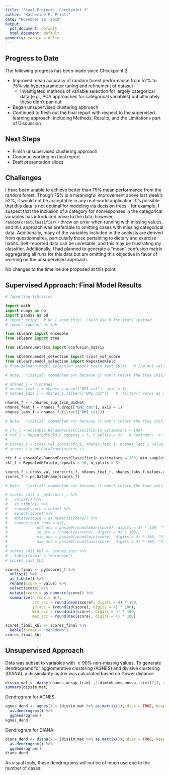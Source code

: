 ```yaml
---
title: "Final Project:  Checkpoint 3"
author: "Katherine M. Prioli"
date: "November 20, 2019"
output:
  pdf_document: default
  html_document: default
geometry: margin = 0.5in
---
```


## **Progress to Date**

The following progress has been made since Checkpoint 2:

* Improved mean accuracy of random forest performance from 52% to 75% via hyperparameter tuning and refinement of dataset
  * Investigated methods of variable selection for largely categorical data (e.g., PCA approaches for categorical variables) but ultimately these didn't pan out
* Began unsupervised clustering approach
* Continued to flesh out the final report with respect to the supervised learning approach, including Methods, Results, and the Limitations part of Discussion
  
## **Next Steps**

* Finish unsupervised clustering approach
* Continue working on final report
* Draft presentation slides
  
## **Challenges**

I have been unable to achieve better than 75% mean performance from the random forest.  Though 75% is a meaningful improvement above last week's 52%, it would not be acceptable in any real-world application.  It's possible that this data is not optimal for modeling via decision trees - for example, I suspect that the inclusion of a category for nonresponses in the categorical variables has introduced noise to the data; however, `randomForestClassifier()` threw an error when running with missing values, and this approach was preferable to omitting cases with missing categorical data.  Additionally, many of the variables included in the analysis are derived from questionnaires, particularly those pertaining to dietary and exercise habits.  Self-reported data can be unreliable, and this may be frustrating my classifier.  Additionally, I had planned to generate a "mean" confusion matrix aggregating all runs for this data but am omitting this objective in favor of working on the unsupervised approach.

No changes to the timeline are proposed at this point.

## **Supervised Approach:  Final Model Results**

```python
# Importing libraries

import math
import numpy as np
import pandas as pd
# import scipy   # Do I need this?  Could use R for stats instead
# import xgboost as xgb

from sklearn import ensemble
from sklearn import tree

from sklearn.metrics import confusion_matrix

from sklearn.model_selection import cross_val_score
from sklearn.model_selection import RepeatedKFold
# from sklearn.model_selection import train_test_split   # I'm not calling this
```

```python
# Note:  "initial" commented out because it won't return the true initial results since data wrangling has been refactored

# nhanes_i = r.nhanes
# nhanes_feat_i = nhanes_i.drop(["BMI_cat"], axis = 1)
# nhanes_labs_i = nhanes_i.filter(["BMI_cat"])   # .filter() works as a `keep` or dplyr::select()

nhanes_f = r.nhanes_sup_trim_dichot
nhanes_feat_f = nhanes_f.drop(["BMI_cat"], axis = 1)
nhanes_labs_f = nhanes_f.filter(["BMI_cat"])
```

```python
# Note:  "initial" commented out because it won't return the true initial results since data wrangling has been refactored

# rfc_i = ensemble.RandomForestClassifier(n_estimators = 100) 
# rkf_i = RepeatedKFold(n_repeats = 5, n_splits = 5)   # Reminder:  n = # repeats; k = # splits = # folds
# 
# scores_i = cross_val_score(rfc_i, nhanes_feat_i, nhanes_labs_i.values.ravel(), cv = rkf_i)   # Note:  ravel() flattens the array of labels
# scores_i = pd.DataFrame(scores_i)

rfc_f = ensemble.RandomForestClassifier(n_estimators = 200, min_samples_leaf = 25, bootstrap = False) #max_depth = 7, 
rkf_f = RepeatedKFold(n_repeats = 10, n_splits = 3)

scores_f = cross_val_score(rfc_f, nhanes_feat_f, nhanes_labs_f.values.ravel(), cv = rkf_f)
scores_f = pd.DataFrame(scores_f)
```

```r
# Note:  "initial" commented out because it won't return the true initial results since data wrangling has been refactored

# scores_init <- py$scores_i %>% 
#   unlist() %>% 
#   as_tibble() %>% 
#   rename(score = value) %>% 
#   select(score) %>% 
#   mutate(score = as.numeric(score)) %>% 
#   summarize(n_runs = n(),
#             pct_acc = paste0(round(mean(score), digits = 4) * 100, "%"),
#             sd_acc = (round(sd(score), digits = 4) * 100),
#             min_acc = paste0(round(min(score), digits = 4) * 100, "%"),
#             max_acc = paste0(round(max(score), digits = 4) * 100, "%"))
# 
# scores_init_kbl <- scores_init %>% 
#   kable(format = "markdown")
# scores_init_kbl

scores_final <- py$scores_f %>% 
  unlist() %>% 
  as_tibble() %>% 
  rename(score = value) %>% 
  select(score) %>% 
  mutate(score = as.numeric(score)) %>% 
  summarize(n_runs = n(),
            pct_acc = round(mean(score), digits = 4) * 100,
            sd_acc = (round(sd(score), digits = 4) * 100),
            min_acc = round(min(score), digits = 4) * 100,
            max_acc = round(max(score), digits = 4) * 100)

scores_final_kbl <- scores_final %>% 
  kable(format = "markdown")
scores_final_kbl
```

## **Unsupervised Approach**

Data was subset to variables with $\ge 90 \%$ non-missing values.  To generate dendrograms for agglomerative clustering (AGNES) and divisive clustering (DIANA), a dissimilarity matrix was calculated based on Gower distance.

```r
dissim_mat <- daisy(nhanes_unsup_trim[ ,2:dim(nhanes_unsup_trim)[2]], metric = "gower")
summary(dissim_mat)
```

Dendrogram for AGNES:

```r
agnes_dend <- agnes(x = (dissim_mat %>% as.matrix()), diss = TRUE, keep.diss = TRUE) %>%
  as.dendrogram() %>%
  ggdendrogram()
agnes_dend
```


Dendrogram for DIANA:

```r
diana_dend <- diana(x = (dissim_mat %>% as.matrix()), diss = TRUE, keep.diss = TRUE) %>% 
  as.dendrogram() %>% 
  ggdendrogram()
diana_dend
```

As visual tools, these dendrograms will not be of much use due to the number of cases.

<!-- CONTINUE HERE -->

<!-- Next step is to do stratified sampling (perhaps 5% or 10% of cases), then re-run dissimilarity matrix and dendrograms. -->